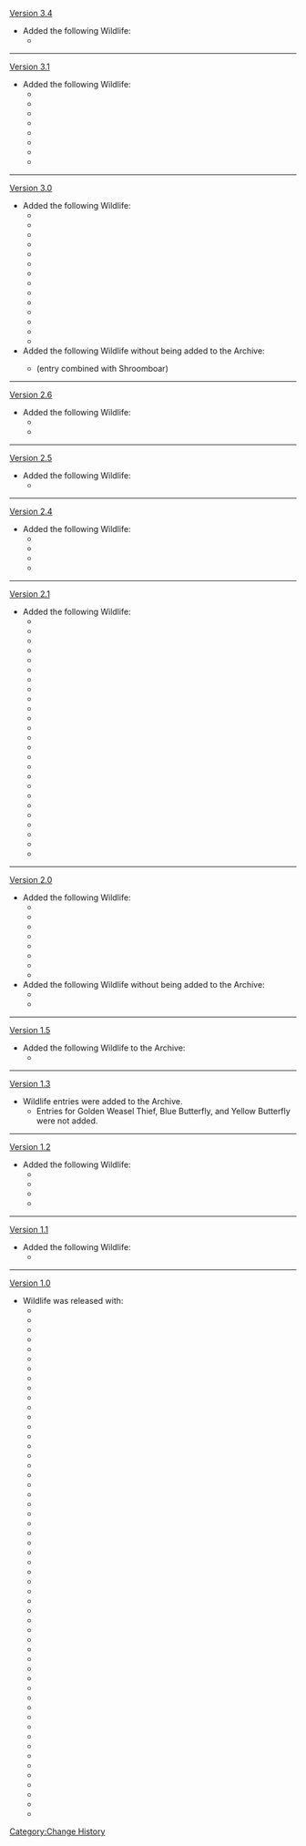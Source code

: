 [[Version 3.4]]
* Added the following Wildlife:
** {{Item|Flying Serpent|20|type=Wildlife}}
----
[[Version 3.1]]
* Added the following Wildlife:
** {{Item|Sacred Ibis|20|type=Wildlife}}
** {{Item|Red Vulture|20|type=Wildlife}}
** {{Item|Desert Fox|20|type=Wildlife}}
** {{Item|Masked Weasel|20|type=Wildlife}}
** {{Item|Scorpion|20|type=Wildlife}}
** {{Item|Desert Sumpter Beast|20|type=Wildlife}}
** {{Item|Quicksand Unagi|20|type=Wildlife}}
** {{Item|Scarab|20|link=Scarab (Wildlife)|type=Wildlife}}
----
[[Version 3.0]]
* Added the following Wildlife:
** {{Item|Dusk Bird|20|type=Wildlife}}
** {{Item|Shroomboar|20|type=Wildlife}}
** {{Item|Spinocrocodile|20|type=Wildlife}}
** {{Item|Rishboland Tiger|20|type=Wildlife}}
** {{Item|Shaggy Sumpter Beast|20|type=Wildlife}}
** {{Item|True Fruit Angler|20|type=Wildlife}}
** {{Item|Peach of the Deep Waves|20|type=Wildlife}}
** {{Item|Sandstorm Angler|20|type=Wildlife}}
** {{Item|Sunset Cloud Angler|20|type=Wildlife}}
** {{Item|Lazurite Axe Marlin|20|type=Wildlife}}
** {{Item|Halcyon Jade Axe Marlin|20|type=Wildlife}}
** {{Item|Dendro Crystalfly|20|type=Wildlife}}
** {{Item|Forest Tree Frog|20|type=Wildlife}}
** {{Item|Red Tailed Lizard|20|type=Wildlife}}
* Added the following Wildlife without being added to the Archive:
** {{Item|Puny Shroomboar|20|type=Wildlife}} (entry combined with Shroomboar)
----
[[Version 2.6]]
* Added the following Wildlife:
** {{Item|Bluethunder Weasel|20|type=Wildlife}}
** {{Item|Lucklight Fly|20|type=Wildlife}}
----
[[Version 2.5]]
* Added the following Wildlife:
** {{Item|Coral Butterfly|20|type=Wildlife}}
----
[[Version 2.4]]
* Added the following Wildlife:
** {{Item|Divda Ray|20|type=Wildlife}}
** {{Item|Floating Ray|20|type=Wildlife}}
** {{Item|Formalo Ray|20|type=Wildlife}}
** {{Item|Deep Sea Unagi|20|type=Wildlife}}
----
[[Version 2.1]]
* Added the following Wildlife:
** {{Item|Medaka|20|type=Wildlife}}
** {{Item|Aizen Medaka|20|type=Wildlife}}
** {{Item|Crystalfish|20|type=Wildlife}}
** {{Item|Dawncatcher|20|type=Wildlife}}
** {{Item|Glaze Medaka|20|type=Wildlife}}
** {{Item|Sweet-Flower Medaka|20|type=Wildlife}}
** {{Item|Akai Maou|20|type=Wildlife}}
** {{Item|Betta|20|type=Wildlife}}
** {{Item|Lunged Stickleback|20|type=Wildlife}}
** {{Item|Snowstrider|20|type=Wildlife}}
** {{Item|Venomspine Fish|20|type=Wildlife}}
** {{Item|Golden Koi|20|type=Wildlife}}
** {{Item|Rusty Koi|20|type=Wildlife}}
** {{Item|Abiding Angelfish|20|type=Wildlife}}
** {{Item|Brown Shirakodai|20|type=Wildlife}}
** {{Item|Moonfin|20|type=Wildlife}}
** {{Item|Purple Shirakodai|20|type=Wildlife}}
** {{Item|Raimei Angelfish|20|type=Wildlife}}
** {{Item|Tea-Colored Shirakodai|20|type=Wildlife}}
** {{Item|Pufferfish|20|type=Wildlife}}
** {{Item|Bitter Pufferfish|20|type=Wildlife}}
** {{Item|Adorned Unagi|20|type=Wildlife}}
** {{Item|Red-Finned Unagi|20|type=Wildlife}}
** {{Item|Sunset Loach|20|type=Wildlife}}
** {{Item|Sunny Loach|20|type=Wildlife}}
----
[[Version 2.0]]
* Added the following Wildlife:
** {{Item|Violet Ibis|20|type=Wildlife}}
** {{Item|Crow|20|type=Wildlife}}
** {{Item|Kitsune|20|type=Wildlife}}
** {{Item|Bake-Danuki|20|type=Wildlife}}
** {{Item|Electro Crystalfly|20|type=Wildlife}}
** {{Item|General Crab|20|type=Wildlife}}
** {{Item|Pale Red Crab|20|type=Wildlife}}
** {{Item|Marrow Lizard|20|type=Wildlife}}
* Added the following Wildlife without being added to the Archive:
** {{Item|Pink Butterfly|20|type=Wildlife}}
** {{Item|Light Blue Butterfly|20|type=Wildlife}}
----
[[Version 1.5]]
* Added the following Wildlife to the Archive:
** {{Item|Golden Weasel Thief|20|type=Wildlife}}
----
[[Version 1.3]]
* Wildlife entries were added to the Archive.
** Entries for Golden Weasel Thief, Blue Butterfly, and Yellow Butterfly were not added.
----
[[Version 1.2]]
* Added the following Wildlife:
** {{Item|Cryo Crystalfly|20|type=Wildlife}}
** {{Item|Snowboar|20|type=Wildlife}}
** {{Item|Great Snowboar King|20|type=Wildlife}}
** {{Item|Snow Fox|20|type=Wildlife}}
----
[[Version 1.1]]
* Added the following Wildlife:
** {{Item|Golden Loach|20|type=Wildlife}}
----
[[Version 1.0]]
* Wildlife was released with:
** {{Item|Brownwing Falcon|20|type=Wildlife}}
** {{Item|Umbertail Falcon|20|type=Wildlife}}
** {{Item|Lapis Glede|20|type=Wildlife}}
** {{Item|Silkwhite Falcon|20|type=Wildlife}}
** {{Item|White Pigeon|20|type=Wildlife}}
** {{Item|Brightcrown Pigeon|20|type=Wildlife}}
** {{Item|Graywing Pigeon|20|type=Wildlife}}
** {{Item|Crimsonflank Pigeon|20|type=Wildlife}}
** {{Item|Black King Pigeon|20|type=Wildlife}}
** {{Item|Crimson Finch|20|type=Wildlife}}
** {{Item|Golden Finch|20|type=Wildlife}}
** {{Item|Snow Finch|20|type=Wildlife}}
** {{Item|Emerald Finch|20|type=Wildlife}}
** {{Item|Scarletbeak Duck|20|type=Wildlife}}
** {{Item|Emerald Duck|20|type=Wildlife}}
** {{Item|Azure Crane|20|type=Wildlife}}
** {{Item|Snow Fox|20|type=Wildlife}}
** {{Item|Crimson Fox|20|type=Wildlife}}
** {{Item|Squirrel|20|type=Wildlife}}
** {{Item|Forest Boar|20|type=Wildlife}}
** {{Item|Northland Hound|20|type=Wildlife}}
** {{Item|Forest-Patrol Hound|20|type=Wildlife}}
** {{Item|Shiba|20|type=Wildlife}}
** {{Item|Black-Back Hound|20|type=Wildlife}}
** {{Item|Sapphire|20|type=Wildlife}}
** {{Item|Jade-Eyed Cat|20|type=Wildlife}}
** {{Item|Gray Snow Cat|20|type=Wildlife}}
** {{Item|Northland Cat|20|type=Wildlife}}
** {{Item|Tiger-Striped Cat|20|type=Wildlife}}
** {{Item|Sheriff Cat|20|type=Wildlife}}
** {{Item|Black Cat|20|type=Wildlife}}
** {{Item|Snow Weasel|20|type=Wildlife}}
** {{Item|Red-Tailed Weasel|20|type=Wildlife}}
** {{Item|Boot Weasel|20|type=Wildlife}}
** {{Item|Amateur Weasel Thief|20|type=Wildlife}}
** {{Item|Hoarder Weasel Thief|20|type=Wildlife}}
** {{Item|Golden Weasel Thief|20|type=Wildlife}}
** {{Item|Black-Back Bass|20|type=Wildlife}}
** {{Item|Blue-Fin Bass|20|type=Wildlife}}
** {{Item|Golden Bass|20|type=Wildlife}}
** {{Item|Anemo Crystalfly|20|type=Wildlife}}
** {{Item|Geo Crystalfly|20|type=Wildlife}}
** {{Item|Frog|20|type=Wildlife}}
** {{Item|Mud Frog|20|type=Wildlife}}
** {{Item|Blue Frog|20|type=Wildlife}}
** {{Item|Golden Crab|20|type=Wildlife}}
** {{Item|Sun Crab|20|type=Wildlife}}
** {{Item|Ocean Crab|20|type=Wildlife}}
** {{Item|Blue Horned Lizard|20|type=Wildlife}}
** {{Item|Red Horned Lizard|20|type=Wildlife}}
** {{Item|Green Horned Lizard|20|type=Wildlife}}
** {{Item|Blue Butterfly|20|type=Wildlife}}
** {{Item|Yellow Butterfly|20|type=Wildlife}}
<noinclude>[[Category:Change History]]</noinclude>